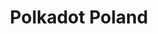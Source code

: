 ---
title: Polkadot Poland
description: Polish Polkadot community.
sidebar:
  order: 7
  label: ✧ Polkadot Poland DAO
hero:
  tagline: Polish Polkadot community.
  image: 
    file: ../../../../assets/hub/daos/polkadot-poland.png
  actions:
    - text: Site
      link: https://permanence.io/
      icon: external
    - text: Links
      link: https://linktr.ee/PolskaDOT
      icon: external
      variant: secondary
---